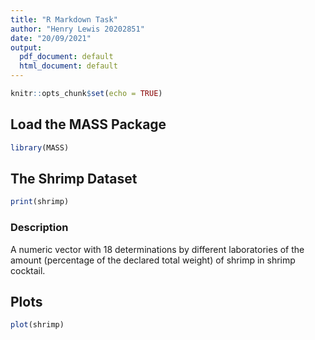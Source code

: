```yaml
---
title: "R Markdown Task"
author: "Henry Lewis 20202851"
date: "20/09/2021"
output:
  pdf_document: default
  html_document: default
---
```


```r
knitr::opts_chunk$set(echo = TRUE)
```

## Load the MASS Package

```r
library(MASS)

```


## The Shrimp Dataset

``` r
print(shrimp)

```

### Description
A numeric vector with 18 determinations by different laboratories of the amount (percentage of the declared total weight) of shrimp in shrimp cocktail.


## Plots

```r
plot(shrimp)
```
